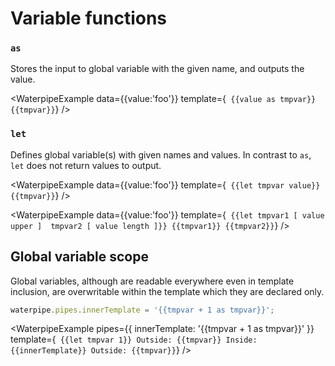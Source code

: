 <Module name="waterpipe" />

# Variable functions

### `as`

Stores the input to global variable with the given name, and outputs the value.

<WaterpipeExample
    data={{value:'foo'}}
    template={`
{{value as tmpvar}}
{{tmpvar}}`}
/>


### `let`

Defines global variable(s) with given names and values.
In contrast to `as`, `let` does not return values to output.

<WaterpipeExample
    data={{value:'foo'}}
    template={`
{{let tmpvar value}}
{{tmpvar}}`}
/>

<WaterpipeExample
    data={{value:'foo'}}
    template={`
{{let tmpvar1 [ value upper ] 
      tmpvar2 [ value length ]}}
{{tmpvar1}}
{{tmpvar2}}`}
/>


## Global variable scope

Global variables, although are readable everywhere even in template inclusion,
are overwritable within the template which they are declared only.

```javascript
waterpipe.pipes.innerTemplate = '{{tmpvar + 1 as tmpvar}}';
```

<WaterpipeExample
    pipes={{ innerTemplate: '{{tmpvar + 1 as tmpvar}}' }}
    template={`
{{let tmpvar 1}}
Outside: {{tmpvar}}
Inside:  {{innerTemplate}}
Outside: {{tmpvar}}`}
/>
